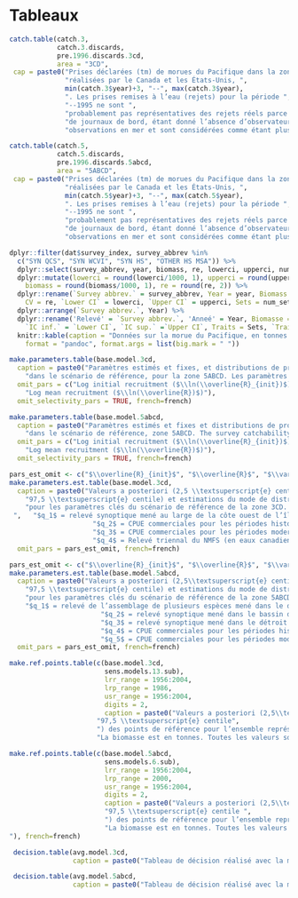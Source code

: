 \clearpage

# Tableaux {#sec:tables}

```r
catch.table(catch.3,
            catch.3.discards,
            pre.1996.discards.3cd,
            area = "3CD",
 cap = paste0("Prises déclarées (tm) de morues du Pacifique dans la zone 3CD ",
              "réalisées par le Canada et les États-Unis, ",
              min(catch.3$year)+3, "--", max(catch.3$year),
              ". Les prises remises à l’eau (rejets) pour la période ", min(catch.3$year)+3,
              "--1995 ne sont ",
              "probablement pas représentatives des rejets réels parce que les estimations proviennent ",
              "de journaux de bord, étant donné l’absence d’observateurs. Les estimations des rejets depuis 1996 sont fondées sur les ",
              "observations en mer et sont considérées comme étant plus représentatives des rejets réels. L’estimation des prises totales pour 2020 a été extrapolée à partir des rejets et des débarquements combinés datant du 30 septembre 2020 (voir le corps du texte). Par conséquent, les données nominales sur les débarquements et les rejets ne sont pas présentées de façon individuelle. Les valeurs ont été arrondies aux fins de présentation."), french=french)
```

\clearpage

```r
catch.table(catch.5,
            catch.5.discards,
            pre.1996.discards.5abcd,
            area = "5ABCD",
 cap = paste0("Prises déclarées (tm) de morues du Pacifique dans la zone 5ABCD ",
              "réalisées par le Canada et les États-Unis, ",
              min(catch.5$year)+3, "--", max(catch.5$year),
              ". Les prises remises à l’eau (rejets) pour la période ", min(catch.5$year)+3,
              "--1995 ne sont ",
              "probablement pas représentatives des rejets réels parce que les estimations proviennent ",
              "de journaux de bord, étant donné l’absence d’observateurs. Les estimations des rejets depuis 1996 sont fondées sur les ",
              "observations en mer et sont considérées comme étant plus représentatives des rejets réels. L’estimation des prises totales pour 2020 a été extrapolée à partir des rejets et des débarquements combinés datant du 30 septembre 2020 (voir le corps du texte). Par conséquent, les données nominales sur les débarquements et les rejets ne sont pas présentées de façon individuelle. Les valeurs ont été arrondies aux fins de présentation."), french=french)

```

\clearpage

```r
dplyr::filter(dat$survey_index, survey_abbrev %in%
  c("SYN QCS", "SYN WCVI", "SYN HS", "OTHER HS MSA")) %>%
  dplyr::select(survey_abbrev, year, biomass, re, lowerci, upperci, num_sets, num_pos_sets) %>%
  dplyr::mutate(lowerci = round(lowerci/1000, 1), upperci = round(upperci/1000, 1),
    biomass = round(biomass/1000, 1), re = round(re, 2)) %>%
  dplyr::rename(`Survey abbrev.` = survey_abbrev, Year = year, Biomass = biomass,
    CV = re, `Lower CI` = lowerci, `Upper CI` = upperci, Sets = num_sets, `Positive sets` = num_pos_sets) %>%
  dplyr::arrange(`Survey abbrev.`, Year) %>%
  dplyr::rename('Relevé' = `Survey abbrev.`, 'Anneé' = Year, Biomasse = Biomass,
    `IC inf.` = `Lower CI`, `IC sup.` =`Upper CI`, Traits = Sets, `Traits  positifs` = `Positive sets` ) %>% 
  knitr::kable(caption = "Données sur la morue du Pacifique, en tonnes métriques, tirées des relevés au chalut canadiens ( on ne tient pas compte de la capturabilité associée aux relevés). Les traits positifs représentent le nombre de traits de chalut dans lesquels des morues du Pacifique étaient présentes. Dans le tableau : OTHER HS MSA =  relevé de l’assemblage de plusieurs espèces mené dans le détroit d’Hécate; SYN HS = relevé synoptique mené dans le détroit d’Hécate; SYN QCS = relevé synoptique mené dans le bassin de la Reine-Charlotte; SYN WCVI = relevé synoptique mené au large de la côte ouest de l’île de Vancouver.", booktabs = TRUE, linesep = "", 
    format = "pandoc", format.args = list(big.mark = " "))
```

\clearpage

```r
make.parameters.table(base.model.3cd,
  caption = paste0("Paramètres estimés et fixes, et distributions de probabilité a priori utilisées ",
    "dans le scénario de référence, pour la zone 5ABCD. Les paramètres de capturabilité pour les relevés menés dans le bassin de la Reine-Charlotte et le détroit d’Hécate ($q_2$ et $q_3$) ont été estimés au moyen de la distribution de la probabilité a posteriori $\\textrm{Normal}(ln(0.408),0.3)$ et $\\textrm{Normal}(ln(0.0654,),0.3)$, respectivement. Les paramètres de capturabilité des autres relevés ont été estimés sans distribution a priori."),
  omit_pars = c("Log initial recruitment ($\\ln(\\overline{R}_{init})$)",
    "Log mean recruitment ($\\ln(\\overline{R})$)"),
  omit_selectivity_pars = TRUE, french=french)
```


```r
make.parameters.table(base.model.5abcd,
  caption = paste0("Paramètres estimés et fixes et distributions de probabilité a priori utilisés ",
    "dans le scénario de référence, zone 5ABCD. The survey catchability parameters for QCS and HS ($q_2$ and $q_3$) were estimated with the prior probability distributions $\\textrm{Normal}(ln(0.408),0.3)$ and $\\textrm{Normal}(ln(0.0654,),0.3)$, respectively. The other survey catchability parameters were estimated without priors."),
  omit_pars = c("Log initial recruitment ($\\ln(\\overline{R}_{init})$)",
    "Log mean recruitment ($\\ln(\\overline{R})$)"),
  omit_selectivity_pars = TRUE, french=french)
```

\clearpage

```r
pars_est_omit <- c("$\\overline{R}_{init}$", "$\\overline{R}$", "$\\vartheta$","$B_0$")
make.parameters.est.table(base.model.3cd,
  caption = paste0("Valeurs a posteriori (2,5 \\textsuperscript{e} centile, médiane et ",
    "97,5 \\textsuperscript{e} centile) et estimations du mode de distribution a posteriori ",
    "pour les paramètres clés du scénario de référence de la zone 3CD. $R_0$ est en milliers de poissons. $\\hat{R}$ représente la statistique de réduction d’échelle potentielle et $n_\\mathrm{eff}$ correspond au nombre réel de tirages effectués lors de la simulation (voir le corps du texte). 
 ",   "$q_1$ = relevé synoptique mené au large de la côte ouest de l’île de Vancouver, ",
                     "$q_2$ = CPUE commerciales pour les périodes historique (1956--1995), ",
                     "$q_3$ = CPUE commerciales pour les périodes moderne (1996--2019), et ",
                     "$q_4$ = Relevé triennal du NMFS (en eaux canadiennes)."),
  omit_pars = pars_est_omit, french=french)
```

```r
pars_est_omit <- c("$\\overline{R}_{init}$", "$\\overline{R}$", "$\\vartheta$", "$B_0$")
make.parameters.est.table(base.model.5abcd,
  caption = paste0("Valeurs a posteriori (2,5\\textsuperscript{e} centile, médiane et ",
    "97,5 \\textsuperscript{e} centile) et estimations du mode de distribution a posteriori ",
    "pour les paramètres clés du scénario de référence de la zone 5ABCD. $R_0$ est en milliers de poissons. $\\hat{R}$ représente la statistique de réduction d’échelle potentielle et $n_\\mathrm{eff}$ correspond au nombre réel de tirages effectués lors de la simulation (voir le corps du texte). ",
    "$q_1$ = relevé de l’assemblage de plusieurs espèces mené dans le détroit d’Hécate, ",
                       "$q_2$ = relevé synoptique mené dans le bassin de la Reine-Charlotte, ",
                       "$q_3$ = relevé synoptique mené dans le détroit d’Hécate, ",
                       "$q_4$ = CPUE commerciales pour les périodes historique (1956--1995), et ",
                       "$q_5$ = CPUE commerciales pour les périodes moderne (1996--2019)."),
  omit_pars = pars_est_omit, french=french)
```

\clearpage

```r
make.ref.points.table(c(base.model.3cd,
                        sens.models.13.sub),
                        lrr_range = 1956:2004,
                        lrp_range = 1986,
                        usr_range = 1956:2004,
                        digits = 2,
                        caption = paste0("Valeurs a posteriori (2,5\\textsuperscript{e} centile, médiane et ", 
                      "97,5 \\textsuperscript{e} centile", 
                      ") des points de référence pour l’ensemble représentant la moyenne des modèles de la zone 3CD. ",
                      "La biomasse est en tonnes. Toutes les valeurs sont arrondies. Les rapports ont été calculés à l’aide de l’ensemble des distributions a posteriori et ne peuvent pas être calculés directement à partir du tableau."), french=french)
```


```r
make.ref.points.table(c(base.model.5abcd,
                        sens.models.6.sub),
                        lrr_range = 1956:2004,
                        lrp_range = 2000,
                        usr_range = 1956:2004,
                        digits = 2,
                        caption = paste0("Valeurs a posteriori (2,5\\textsuperscript{e} centile, médiane et ", 
                        "97,5 \\textsuperscript{e} centile ",
                        ") des points de référence pour l’ensemble représentant la moyenne des modèles de la zone 5ABCD. ",
                        "La biomasse est en tonnes. Toutes les valeurs ont été arrondies. Les rapports ont été calculés à l’aide de l’ensemble des distributions a posteriori et ne peuvent pas être calculés directement à partir du tableau.
"), french=french)
```

\clearpage

```r
 decision.table(avg.model.3cd,
                caption = paste0("Tableau de décision réalisé avec la moyenne des modèles pour la zone 3CD."), french=french) #
```


\clearpage

```r
 decision.table(avg.model.5abcd,
                caption = paste0("Tableau de décision réalisé avec la moyenne des modèles pour la zone 5ABCD."), french=french) #
```

\clearpage
